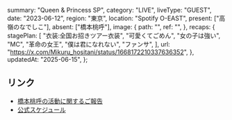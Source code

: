   summary: "Queen & Princess SP",
  category: "LIVE",
  liveType: "GUEST",
  date: "2023-06-12",
  region: "東京",
  location: "Spotify O-EAST",
  present: ["高嶺のなでしこ"],
  absent: ["橋本桃呼"],
  image: {
    path: "",
    ref: "",
  },
  recaps: {
    stagePlan: [
      "衣装:全国お招きツアー衣装",
      "可愛くてごめん",
      "女の子は強い",
      "MC",
      "革命の女王",
      "僕は君になれない",
      "ファンサ",
    ],
    url: "https://x.com/Mikuru_hositani/status/1668172210337636352",
  },
  updatedAt: "2025-06-15",
};

## リンク

- [橋本桃呼の活動に関するご報告](https://takanenonadeshiko.jp/?p=1016)
- [公式スケジュール](https://takanenonadeshiko.jp/?p=957)
